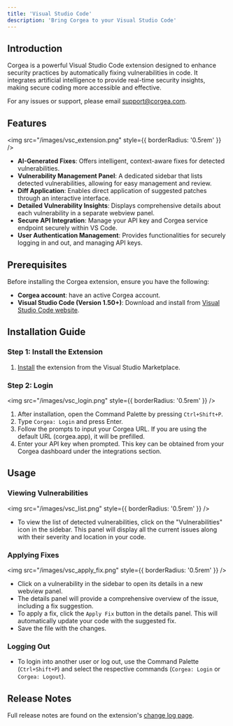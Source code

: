 ```yaml
---
title: 'Visual Studio Code'
description: 'Bring Corgea to your Visual Studio Code'
---
```


## Introduction

Corgea is a powerful Visual Studio Code extension designed to enhance security practices by automatically fixing vulnerabilities in code. It integrates artificial intelligence to provide real-time security insights, making secure coding more accessible and effective.

<Note>For any issues or support, please email support@corgea.com.</Note>

## Features

<img src="/images/vsc_extension.png" style={{ borderRadius: '0.5rem' }} />

- **AI-Generated Fixes**: Offers intelligent, context-aware fixes for detected vulnerabilities.
- **Vulnerability Management Panel**: A dedicated sidebar that lists detected vulnerabilities, allowing for easy management and review.
- **Diff Application**: Enables direct application of suggested patches through an interactive interface.
- **Detailed Vulnerability Insights**: Displays comprehensive details about each vulnerability in a separate webview panel.
- **Secure API Integration**: Manage your API key and Corgea service endpoint securely within VS Code.
- **User Authentication Management**: Provides functionalities for securely logging in and out, and managing API keys.

## Prerequisites

Before installing the Corgea extension, ensure you have the following:

- **Corgea account**: have an active Corgea account. 
- **Visual Studio Code (Version 1.50+)**: Download and install from [Visual Studio Code website](https://code.visualstudio.com/).

## Installation Guide

### Step 1: Install the Extension

1. [Install](https://marketplace.visualstudio.com/items?itemName=Corgea.corgea) the extension from the Visual Studio Marketplace.

### Step 2: Login
<img src="/images/vsc_login.png" style={{ borderRadius: '0.5rem' }} />

1. After installation, open the Command Palette by pressing `Ctrl+Shift+P`.
2. Type `Corgea: Login` and press Enter.
3. Follow the prompts to input your Corgea URL. If you are using the default URL (corgea.app), it will be prefilled.
4. Enter your API key when prompted. This key can be obtained from your Corgea dashboard under the integrations section.

## Usage

### Viewing Vulnerabilities

<img src="/images/vsc_list.png" style={{ borderRadius: '0.5rem' }} />

- To view the list of detected vulnerabilities, click on the "Vulnerabilities" icon in the sidebar. This panel will display all the current issues along with their severity and location in your code.

### Applying Fixes

<img src="/images/vsc_apply_fix.png" style={{ borderRadius: '0.5rem' }} />

- Click on a vulnerability in the sidebar to open its details in a new webview panel.
- The details panel will provide a comprehensive overview of the issue, including a fix suggestion.
- To apply a fix, click the `Apply Fix` button in the details panel. This will automatically update your code with the suggested fix.
- Save the file with the changes. 

### Logging Out

- To login into another user or log out, use the Command Palette (`Ctrl+Shift+P`) and select the respective commands (`Corgea: Login` or `Corgea: Logout`).

## Release Notes

Full release notes are found on the extension's [change log page](https://marketplace.visualstudio.com/items/Corgea.corgea/changelog).
